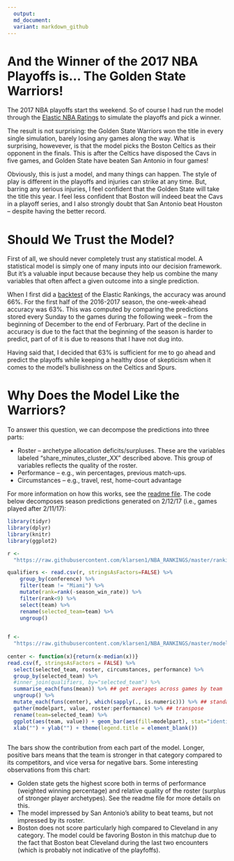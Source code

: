 ```yaml
---
  output:
  md_document:
  variant: markdown_github
---
```

  
# And the Winner of the 2017 NBA Playoffs is... The Golden State Warriors!
  
The 2017 NBA playoffs start ths weekend. So of course I had run the model through the [Elastic NBA Ratings](https://github.com/klarsen1/NBA_RANKINGS) to simulate the playoffs and pick a winner.

The result is not surprising: the Golden State Warriors won the title in every single simulation, barely losing any games along the way. What is surprising, howevever, is that the model picks the Boston Celtics as their opponent in the finals. This is after the Celtics have disposed the Cavs in five games, and Golden State have beaten San Antonio in four games! 

Obviously, this is just a model, and many things can happen. The style of play is different in the playoffs and injuries can strike at any time. But, barring any serious injuries, I feel confident that the Golden State will take the title this year. I feel less confident that Boston will indeed beat the Cavs in a playoff series, and I also strongly doubt that San Antonio beat Houston -- despite having the better record. 

# Should We Trust the Model?

First of all, we should never completely trust any statistical model. A statistical model is simply one of many inputs into our decision framework. But it's a valuable input because because they help us combine the many variables that often affect a given outcome into a single prediction. 

When I first did a [backtest](https://github.com/klarsen1/NBA_RANKINGS) of the Elastic Rankings, the accuracy was around 66%. For the first half of the 2016-2017 season, the one-week-ahead accuracy was 63%. This was computed by comparing the predictions stored every Sunday to the games during the following week -- from the beginning of December to the end of Ferbruary. Part of the decline in accuracy is due to the fact that the beginning of the season is harder to predict, part of of it is due to reasons that I have not dug into. 

Having said that, I decided that 63% is sufficient for me to go ahead and predict the playoffs while keeping a healthy dose of skepticism when it comes to the model's bullishness on the Celtics and Spurs.

# Why Does the Model Like the Warriors?

To answer this question, we can decompose the predictions into three parts:
 
* Roster -- archetype allocation deficits/surpluses. These are the variables labeled "share_minutes_cluster_XX" described above. This group of variables reflects the quality of the roster.
* Performance -- e.g., win percentages, previous match-ups.
* Circumstances -- e.g., travel, rest, home-court advantage
 
For more information on how this works, see the [readme file](https://github.com/klarsen1/NBA_RANKINGS). The code below decomposes season predictions generated on 2/12/17 (i.e., games played after 2/11/17):
 
```r
library(tidyr)
library(dplyr)
library(knitr)
library(ggplot2)

r <-
  "https://raw.githubusercontent.com/klarsen1/NBA_RANKINGS/master/rankings/rankings_2017-04-14.csv"

qualifiers <- read.csv(r, stringsAsFactors=FALSE) %>%
    group_by(conference) %>% 
    filter(team != "Miami") %>%
    mutate(rank=rank(-season_win_rate)) %>%
    filter(rank<9) %>%
    select(team) %>%
    rename(selected_team=team) %>%
    ungroup()
  

f <-
  "https://raw.githubusercontent.com/klarsen1/NBA_RANKINGS/master/modeldetails/2017_playoff_decomps.csv"
 
center <- function(x){return(x-median(x))}
read.csv(f, stringsAsFactors = FALSE) %>%
  select(selected_team, roster, circumstances, performance) %>%
  group_by(selected_team) %>%
  #inner_join(qualifiers, by="selected_team") %>%
  summarise_each(funs(mean)) %>% ## get averages across games by team
  ungroup() %>%
  mutate_each(funs(center), which(sapply(., is.numeric))) %>% ## standardize across teams
  gather(modelpart, value, roster:performance) %>% ## transpose
  rename(team=selected_team) %>%
  ggplot(aes(team, value)) + geom_bar(aes(fill=modelpart), stat="identity") + coord_flip() +
  xlab("") + ylab("") + theme(legend.title = element_blank())
 
```
 
The bars show the contribution from each part of the model. Longer, positive bars means that the team is stronger in that category compared to its competitors, and vice versa for negative bars. Some interesting observations from this chart:

* Golden state gets the highest score both in terms of performance (weighted winning percentage) and relative quality of the roster (surplus of stronger player archetypes). See the readme file for more details on this. 
* The model impressed by San Antonio's ability to beat teams, but not impressed by its roster.
* Boston does not score particularly high compared to Cleveland in any category. The model could be favoring Boston in this matchup due to the fact that Boston beat Cleveland during the last two encounters (which is probably not indicative of the playfoffs).







  